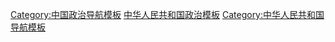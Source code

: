 [[Category:中国政治导航模板|Category:中国政治导航模板]]
[[Category:中华人民共和国政治模板|]]
[[Category:中华人民共和国导航模板|Category:中华人民共和国导航模板]]